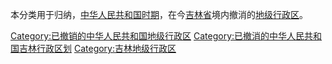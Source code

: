 本分类用于归纳，[[中华人民共和国时期|中华人民共和国时期]]，在今[[吉林省|吉林省]]境内撤消的[[地级行政区|地级行政区]]。

[[Category:已撤销的中华人民共和国地级行政区|Category:已撤销的中华人民共和国地级行政区]]
[[Category:已撤消的中华人民共和国吉林行政区划|Category:已撤消的中华人民共和国吉林行政区划]]
[[Category:吉林地级行政区|Category:吉林地级行政区]]